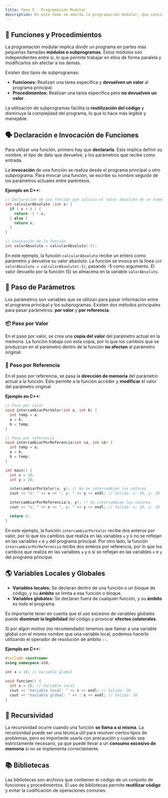 ```yaml
---
title: Tema 5 - Programación Modular
description: En este tema se aborda la programación modular, que consiste en dividir un programa en partes más pequeñas llamadas módulos o subprogramas. Se explican los conceptos de funciones y procedimientos, así como el paso de parámetros por valor y por referencia. También se aborda el uso de variables locales y globales, la recursividad y las bibliotecas.
---
```

## 🧮 Funciones y Procedimientos 

La programación modular implica dividir un programa en partes más pequeñas llamadas **módulos o subprogramas**. Estos módulos son independientes entre sí, lo que permite trabajar en ellos de forma paralela y modificarlos sin afectar a los demás. 

Existen dos tipos de subprogramas:

* **Funciones:** Realizan una tarea específica y **devuelven un valor** al programa principal.
* **Procedimientos:** Realizan una tarea específica pero **no devuelven un valor**. 

La utilización de subprogramas facilita la **reutilización del código** y disminuye la complejidad del programa, lo que lo hace más legible y manejable.

## 🗣️ Declaración e Invocación de Funciones 

Para utilizar una función, primero hay que **declararla**. Esto implica definir su nombre, el tipo de dato que devuelve, y los parámetros que recibe como entrada. 

La **invocación** de una función se realiza desde el programa principal u otro subprograma. Para invocar una función, se escribe su nombre seguido de los parámetros actuales entre paréntesis.

**Ejemplo en C++:**

```c++ frame="terminal"
// Declaración de una función que calcula el valor absoluto de un número
int calcularAbsoluto (int x) {
  if ( x < 0 ) {
    return -1 * x;
  } else {
    return x;
  }
}

// Invocación de la función
int valorAbsoluto = calcularAbsoluto(-5); 
```

En este ejemplo, la función `calcularAbsoluto` recibe un entero como parámetro y devuelve su valor absoluto. La función se invoca en la línea `int valorAbsoluto = calcularAbsoluto(-5)`, pasando -5 como argumento. El valor devuelto por la función (5) se almacena en la variable `valorAbsoluto`.

## 📨 Paso de Parámetros 

Los parámetros son variables que se utilizan para pasar información entre el programa principal y los subprogramas. Existen dos métodos principales para pasar parámetros: **por valor** y **por referencia**.

### 📦 Paso por Valor 

En el paso por valor, se crea una **copia del valor** del parámetro actual en la memoria. La función trabaja con esta copia, por lo que los cambios que se produzcan en el parámetro dentro de la función **no afectan** al parámetro original.

### 📌 Paso por Referencia

En el paso por referencia, se pasa la **dirección de memoria** del parámetro actual a la función. Esto permite a la función acceder y **modificar** el valor del parámetro original.

**Ejemplo en C++:**

```c++ frame="terminal"
// Paso por valor
void intercambiarPorValor(int a, int b) {
  int temp = a;
  a = b;
  b = temp;
}

// Paso por referencia
void intercambiarPorReferencia(int &a, int &b) {
  int temp = a;
  a = b;
  b = temp;
}

int main() {
  int x = 10;
  int y = 20;

  intercambiarPorValor(x, y); // No se intercambian los valores
  cout << "x: " << x << ", y: " << y << endl; // Salida: x: 10, y: 20

  intercambiarPorReferencia(x, y); // Se intercambian los valores
  cout << "x: " << x << ", y: " << y << endl; // Salida: x: 20, y: 10

  return 0;
}
```

En este ejemplo, la función `intercambiarPorValor` recibe dos enteros por valor, por lo que los cambios que realiza en las variables `a` y `b` no se reflejan en las variables `x` e `y` del programa principal. Por otro lado, la función `intercambiarPorReferencia` recibe dos enteros por referencia, por lo que los cambios que realiza en las variables `a` y `b` sí se reflejan en las variables `x` e `y` del programa principal.

## 🌎 Variables Locales y Globales

* **Variables locales:** Se declaran dentro de una función o un bloque de código, y su **ámbito** se limita a esa función o bloque.
* **Variables globales:** Se declaran fuera de cualquier función, y su **ámbito** es todo el programa.

Es importante tener en cuenta que el uso excesivo de variables globales puede **disminuir la legibilidad** del código y provocar **efectos colaterales**.

Si por algún motivo (no recomendado) tenemos que llamar a una variable global con el mismo nombre que una variable local, podemos hacerlo utilizando el operador de resolución de ámbito `::`.

**Ejemplo en C++:**

```c++ frame="terminal"
#include <iostream>
using namespace std;

int x = 10; // Variable global

void funcion() {
  int x = 20; // Variable local
  cout << "Variable local: " << x << endl; // Salida: 20
  cout << "Variable global: " << ::x << endl; // Salida: 10
}
```

## 🔄 Recursividad

La recursividad ocurre cuando una función **se llama a sí misma**. La recursividad puede ser una técnica útil para resolver ciertos tipos de problemas, pero es importante usarla con precaución y cuando sea estrictamente necesario, ya que puede llevar a un **consumo excesivo de memoria** si no se implementa correctamente.

## 📚 Bibliotecas

Las bibliotecas son archivos que contienen el código de un conjunto de funciones y procedimientos. El uso de bibliotecas permite **reutilizar código** y evitar la codificación de operaciones comunes.
